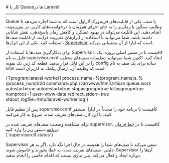 

<Layout>
<Head>
<title>مستندات کار با Queueها در Laravel - لیارا</title>
<meta property="og:title" content="مستندات خدمات رایانش ابری لیارا" />
<meta property="og:description" content="مستندات مربوط به نحوه کار با صف‌ها یا Queueها  در پلتفرم Laravel در لیارا"  />
<meta property="og:image" content="https://files.liara.ir/liara/logos/liara-poster.jpg" />
</Head>
# کار با Queueها در Laravel 
<hr className="mb-2" />

Queue یا صف، یکی از قابلیت‌های فریم‌ورک لاراول است که به شما 
اجازه می‌دهد تا وظایف سنگین یا زمان‌بر را به جای اجرای همزمان با درخواست‌های کاربر،
در پس‌زمینه، انجام دهید. این قابلیت می‌تواند در بهبود عملکرد و کاهش زمان پاسخ‌دهی، نقش شایانی داشته باشد.
شما می‌توانید با استفاده از ابزارهای مدیریت فرایند، از قابلیت صف‌ها استفاده کنید. یکی از این ابزارها، <a href="https://laravel.com/docs/11.x/queues#supervisor-configuration" className="text-[#2196f3] ">Supervisor</a> است که لیارا از آن پشتیبانی می‌کند.

برای ‌به‌کار‌گیری صف‌ها با استفاده از Supervisor، کافیست تا در مسیر اصلی پروژه، یک فایل به نام <Important>supervisor.conf</Important> ایجاد کنید. اکنون شما می‌توانید تنظیمات صف‌های مختلف را در این فایل قرار بدهید. قطعه کد زیر، یک نمونه config ساده برای یک صف به نام sms است که وظیفه آن، ارسال پیامک به کاربران است:
<div className="h-2" />
<div dir='ltr'>
    <Highlight className="config">
        {`[program:laravel-worker]
process_name=%(program_name)s_%(process_num)02d
command=php /var/www/html/artisan queue:work
autostart=true
autorestart=true
stopasgroup=true
killasgroup=true
numprocs=1
user=www-data
redirect_stderr=true
stdout_logfile=/tmp/laravel-worker.log`}
    </Highlight>
</div>
<div className="h-2" />

پس از تنظیم فایل <Important>supervisor.conf</Important> کافیست تا برنامه خود را مجدداً در لیارا، مستقر کنید. با این کار، صف‌های تعریف شده، شروع به کار می‌کنند.


<Section id="check-queue-status" title="مشاهده وضعیت صف‌ها در برنامه" />
برای مشاهده وضعیت صف‌های تعریف شده در supervisor، کافیست تا در <a href="/paas/details/console-shell" className='text-[#2196f3] '>خط فرمان برنامه</a> دستور زیر را وارد کنید:

<div className="h-2" />
<div dir='ltr'>
    <Highlight className="bash">
        {`supervisorctl status`}
    </Highlight>
</div>
<div className="h-2" />

<Alert variant='success'>
<p>
  Supervisor سعی می‌کند تا صف‌های شما را همیشه در حال اجرا نگه دارد. اگر به هر دلیلی، صف‌های تعریف شده، به خطا بخورند و خاموش شوند، Supervisor آن‌ها را دوباره ایجاد و فعال می‌کند. پس نیازی نیست که اقدام خاصی را انجام بدهید.
</p>
</Alert>


</Layout>